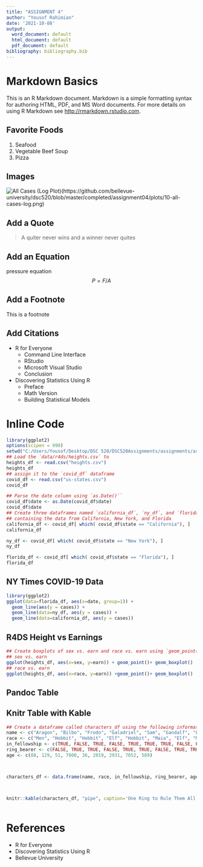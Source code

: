 ---
title: "ASSIGNMENT 4"
author: "Yousof Rahimian"
date: '2021-10-08'
output:
  word_document: default
  html_document: default
  pdf_document: default
bibliography: bibliography.bib
---

# Markdown Basics

This is an R Markdown document. Markdown is a simple formatting syntax for authoring HTML, PDF, and MS Word documents. For more details on using R Markdown see <http://rmarkdown.rstudio.com>.

## Favorite Foods

1. Seafood
1. Vegetable Beef Soup
1. Pizza

## Images

![All Cases (Log Plot)](10-all-cases-log.png)(https://github.com/bellevue-university/dsc520/blob/master/completed/assignment04/plots/10-all-cases-log.png)

## Add a Quote

> A quiter never wins and a winner never quites

## Add an Equation

pressure equation 
$$
P=F/A
$$

## Add a Footnote

This is a footnote

## Add Citations

* R for Everyone
   - Command Line Interface
   - RStudio
   - Microsoft Visual Studio
   - Conclusion
* Discovering Statistics Using R
   - Preface 
   - Math Version 
   - Building Statistical Models

# Inline Code

```{r include = FALSE, warning = FALSE}
library(ggplot2)
options(scipen = 999)
setwd("C:/Users/Yousof/Desktop/DSC 520/DSC520Assignments/assignments/assignment04")
## Load the `data/r4ds/heights.csv` to
heights_df <- read.csv("heights.csv")
heights_df
## assign it to the `covid_df` dataframe
covid_df <- read.csv("us-states.csv")
covid_df

## Parse the date column using `as.Date()``
covid_df$date <- as.Date(covid_df$date)
covid_df$date
## Create three dataframes named `california_df`, `ny_df`, and `florida_df`
## containing the data from California, New York, and Florida
california_df <- covid_df[ which( covid_df$state == "California"), ]
california_df 

ny_df <- covid_df[ which( covid_df$state == "New York"), ]
ny_df

florida_df <- covid_df[ which( covid_df$state == "Florida"), ]
florida_df
```



## NY Times COVID-19 Data
```{r echo=FALSE}
library(ggplot2)
ggplot(data=florida_df, aes(x=date, group=1)) +
  geom_line(aes(y = cases)) +
  geom_line(data=ny_df, aes(y = cases)) +
  geom_line(data=california_df, aes(y = cases))
```
## R4DS Height vs Earnings
```{r echo=FALSE}
## Create boxplots of sex vs. earn and race vs. earn using `geom_point()` and `geom_boxplot()`
## sex vs. earn
ggplot(heights_df, aes(x=sex, y=earn)) + geom_point()+ geom_boxplot()
## race vs. earn
ggplot(heights_df, aes(x=race, y=earn)) +geom_point()+ geom_boxplot()
```


## Pandoc Table
## Knitr Table with Kable
```{r, echo=FALSE}
## Create a dataframe called characters_df using the following information from LOTR
name <- c("Aragon", "Bilbo", "Frodo", "Galadriel", "Sam", "Gandalf", "Legolas", "Sauron", "Gollum")
race <- c("Men", "Hobbit", "Hobbit", "Elf", "Hobbit", "Maia", "Elf", "Maia", "Hobbit")
in_fellowship <- c(TRUE, FALSE, TRUE, FALSE, TRUE, TRUE, TRUE, FALSE, FALSE)
ring_bearer <- c(FALSE, TRUE, TRUE, FALSE, TRUE, TRUE, FALSE, TRUE, TRUE)
age <- c(88, 129, 51, 7000, 36, 2019, 2931, 7052, 589)



characters_df <- data.frame(name, race, in_fellowship, ring_bearer, age)



knitr::kable(characters_df, "pipe", caption='One Ring to Rule Them All')



```

# References

* R for Everyone
* Discovering Statistics Using R
* Bellevue University    
